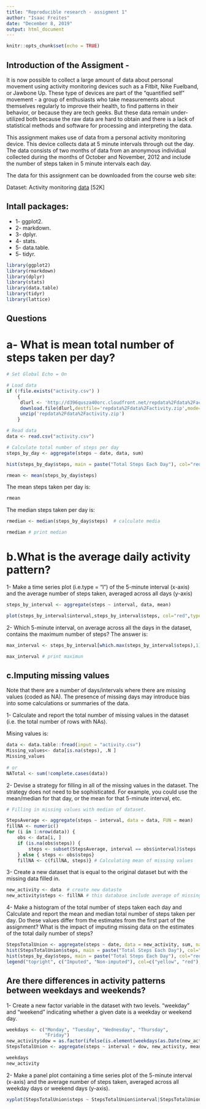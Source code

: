 ---
title: "Reproducible research - assigment 1"
author: "Isaac Freites"
date: "December 8, 2019"
output: html_document
---

```{r setup, include=FALSE}
knitr::opts_chunk$set(echo = TRUE)
```

## Introduction of the Assigment - 

It is now possible to collect a large amount of data about personal movement using activity monitoring devices such as a Fitbit, Nike Fuelband, or Jawbone Up. These type of devices are part of the "quantified self" movement - a group of enthusiasts who take measurements about themselves regularly to improve their health, to find patterns in their behavior, or because they are tech geeks. But these data remain under-utilized both because the raw data are hard to obtain and there is a lack of statistical methods and software for processing and interpreting the data.

This assignment makes use of data from a personal activity monitoring device. This device collects data at 5 minute intervals through out the day. The data consists of two months of data from an anonymous individual collected during the months of October and November, 2012 and include the number of steps taken in 5 minute intervals each day.

The data for this assignment can be downloaded from the course web site:

Dataset: Activity monitoring [data](https://d396qusza40orc.cloudfront.net/repdata%2Fdata%2Factivity.zip) [52K]


## Intall packages: 

<ul>
<li>1- ggplot2.</li>
<li>2- markdown.</li>
<li>3- dplyr.</li>
<li>4- stats.</li>
<li>5- data.table.</li>
<li>5- tidyr.</li>
</ul>

```{r}
library(ggplot2)
library(rmarkdown)
library(dplyr)
library(stats)
library(data.table)
library(tidyr)
library(lattice)
```


## Questions


# a- What is mean total number of steps taken per day?


```{r}
# Set Global Echo = On

# Load data
if (!file.exists("activity.csv") )
    {
     dlurl <- 'http://d396qusza40orc.cloudfront.net/repdata%2Fdata%2Factivity.zip'  
     download.file(dlurl,destfile='repdata%2Fdata%2Factivity.zip',mode='wb')  
     unzip('repdata%2Fdata%2Factivity.zip')
    }

# Read data
data <- read.csv("activity.csv")

# Calculate total number of steps per day
steps_by_day <- aggregate(steps ~ date, data, sum)

hist(steps_by_day$steps, main = paste("Total Steps Each Day"), col="red",xlab="Number of Steps")

rmean <- mean(steps_by_day$steps)

```


The mean steps taken per day is: 
```{r}

rmean


```


The median steps taken per day is: 


```{r}
rmedian <- median(steps_by_day$steps)  # calculate media 

rmedian # print median


```


# b.What is the average daily activity pattern?

1- Make a time series plot (i.e.type = "l") of the 5-minute interval (x-axis) and the average number of steps taken, averaged across all days (y-axis)

```{r}
steps_by_interval <- aggregate(steps ~ interval, data, mean)

plot(steps_by_interval$interval,steps_by_interval$steps, col="red",type="l", xlab="Interval", ylab="Number of Steps",main="Average Number of Steps per Day by Interval")

```


2- Which 5-minute interval, on average across all the days in the dataset, contains the maximum number of steps? The answer is: 

```{r}

max_interval <- steps_by_interval[which.max(steps_by_interval$steps),1] # calculate maximum

max_interval # print maximun

```

## c.Imputing missing values

Note that there are a number of days/intervals where there are missing values (coded as NA). The presence of missing days may introduce bias into some calculations or summaries of the data.


1- Calculate and report the total number of missing values in the dataset (i.e. the total number of rows with NAs). 

Mising values is:

```{r}
data <- data.table::fread(input = "activity.csv")
Missing_values<- data[is.na(steps), .N ]
Missing_values
 
# or
NATotal <- sum(!complete.cases(data))

```


2- Devise a strategy for filling in all of the missing values in the dataset. The strategy does not need to be sophisticated. For example, you could use the mean/median for that day, or the mean for that 5-minute interval, etc.

```{r}

# Filling in missing values with median of dataset. 

StepsAverage <- aggregate(steps ~ interval, data = data, FUN = mean)
fillNA <- numeric()
for (i in 1:nrow(data)) {
    obs <- data[i, ]
    if (is.na(obs$steps)) {
        steps <- subset(StepsAverage, interval == obs$interval)$steps
    } else { steps <- obs$steps}
    fillNA <- c(fillNA, steps)} # Calculating mean of missing values


```


3- Create a new dataset that is equal to the original dataset but with the missing data filled in.

```{r}
new_activity <- data  # create new dataste
new_activity$steps <- fillNA # this database include average of missing values

```

4- Make a histogram of the total number of steps taken each day and Calculate and report the mean and median total number of steps taken per day. Do these values differ from the estimates from the first part of the assignment? What is the impact of imputing missing data on the estimates of the total daily number of steps?

```{r}

StepsTotalUnion <- aggregate(steps ~ date, data = new_activity, sum, na.rm = TRUE)
hist(StepsTotalUnion$steps, main = paste("Total Steps Each Day"), col="yellow", xlab="Number of Steps") #Create Histogram to show difference  
hist(steps_by_day$steps, main = paste("Total Steps Each Day"), col="red", xlab="Number of Steps", add=T) 
legend("topright", c("Imputed", "Non-imputed"), col=c("yellow", "red"), lwd=10)

```

## Are there differences in activity patterns between weekdays and weekends?

1- Create a new factor variable in the dataset with two levels.  "weekday" and "weekend" indicating whether a given date is a weekday or weekend day.

```{r}
weekdays <- c("Monday", "Tuesday", "Wednesday", "Thursday", 
              "Friday")
new_activity$dow = as.factor(ifelse(is.element(weekdays(as.Date(new_activity$date)),weekdays), "Weekday", "Weekend"))
StepsTotalUnion <- aggregate(steps ~ interval + dow, new_activity, mean)

weekdays
new_activity


```


2- Make a panel plot containing a time series plot of the 5-minute interval (x-axis) and the average number of steps taken, averaged across all weekday days or weekend days (y-axis). 

```{r}
xyplot(StepsTotalUnion$steps ~ StepsTotalUnion$interval|StepsTotalUnion$dow, main="Average Steps per Day by Interval",xlab="Interval", ylab="Steps",layout=c(1,2), type="l")  # create a plot


```





